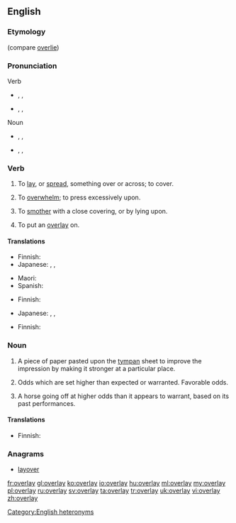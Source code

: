 {{wikipedia|dab=overlay}}
==English==

===Etymology===
{{prefix|over|lay}} (compare [[overlie]])

===Pronunciation===
; Verb
* {{a|RP}} {{enPR|ō'və-lāʹ}}, {{IPA|/ˌəʊ.vəˈleɪ/}}, {{X-SAMPA|/%@U.v@"leI/}}
* {{a|GenAm}} {{enPR|ō'vər-lāʹ}}, {{IPA|/ˌoʊvɚˈleɪ/}}, {{X-SAMPA|/%oUv@`"leI/}}
; Noun
* {{a|RP}} {{enPR|ōʹvə-lā'}}, {{IPA|/ˈəʊ.vəˌleɪ/}}, {{X-SAMPA|/"@U.v@%leI/}}
* {{a|GenAm}} {{enPR|ōʹvər-lā'}}, {{IPA|/ˈoʊvɚˌleɪ/}}, {{X-SAMPA|/"oUv@`%leI/}}
*: {{rhymes|eɪ}}

===Verb===
{{en-verb|overlays|overlaying|'''[[overlaid]]''' or '''[[overlayed]]'''}}

# {{context|transitive}} To [[lay]], or [[spread]], something over or across; to cover.
# To [[overwhelm]]; to press excessively upon.
# {{context|transitive}} To [[smother]] with a close covering, or by lying upon.
# {{context|transitive|printing}} To put an [[overlay#Noun|overlay]] on.

====Translations====
{{trans-top|to lay, or [[spread]], something over or across; to [[cover]]}}
* Finnish: {{t-|fi|päällystää}}
* Japanese: {{t-|ja|乗せる|tr=[[のせる]], noseru}}, {{t-|ja|被せる|tr=[[かぶせる]], kabuseru}}, {{t+|ja|覆う|tr=[[おおう]], ōu}}
{{trans-mid}}
* Maori: {{t|mi|paparua}}
* Spanish: {{t-|es|revestimiento|m}}
{{trans-bottom}}

{{trans-see|overwhelm}}

{{trans-top|to smother with a close covering, or by lying upon}}
* Finnish: {{t-|fi|tukahduttaa}}
{{trans-mid}}
* Japanese: {{t-|ja|乗せる|tr=[[のせる]], noseru}}, {{t-|ja|被せる|tr=[[かぶせる]], kabuseru}}, {{t+|ja|覆う|tr=[[おおう]], ōu}}
{{trans-bottom}}

{{trans-top|to put an overlay on}}
* Finnish: {{t+|fi|peittää}}
{{trans-mid}}
{{trans-bottom}}

===Noun===
{{en-noun}}

# {{context|printing}} A piece of paper pasted upon the [[tympan]] sheet to improve the impression by making it stronger at a particular place.
# {{betting}} Odds which are set higher than expected or warranted.  Favorable odds.
# {{context|horse racing}} A horse going off at higher odds than it appears to warrant, based on its past performances.

====Translations====
{{trans-top|printing: piece of paper}}
* Finnish: {{t-|fi|peitepaperi}}
{{trans-mid}}
{{trans-bottom}}

{{trans-top|betting: odds which are higher than expected}}
{{trans-mid}}
{{trans-bottom}}

{{trans-top|horse racing}}
{{trans-mid}}
{{trans-bottom}}

===Anagrams===
* [[layover#English|layover]]

[[Category:English heteronyms]]

[[fr:overlay]]
[[gl:overlay]]
[[ko:overlay]]
[[io:overlay]]
[[hu:overlay]]
[[ml:overlay]]
[[my:overlay]]
[[pl:overlay]]
[[ru:overlay]]
[[sv:overlay]]
[[ta:overlay]]
[[tr:overlay]]
[[uk:overlay]]
[[vi:overlay]]
[[zh:overlay]]
